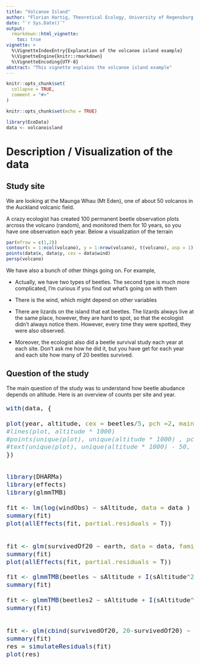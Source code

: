 ```yaml
---
title: "Volcanoe Island"
author: "Florian Hartig, Theoretical Ecology, University of Regensburg [website](http://www.uni-regensburg.de/biologie-vorklinische-medizin/theoretische-oekologie/mitarbeiter/hartig/)"
date: "`r Sys.Date()`"
output: 
  rmarkdown::html_vignette:
    toc: true
vignette: >
  %\VignetteIndexEntry{Explanation of the volcanoe island example}
  %\VignetteEngine{knitr::rmarkdown}
  %\VignetteEncoding{UTF-8} 
abstract: "This vignette explains the volcanoe island example"
---
```


```r
knitr::opts_chunk$set(
  collapse = TRUE,
  comment = "#>"
)
```

```r
knitr::opts_chunk$set(echo = TRUE)
```


```r
library(EcoData)
data <- volcanoisland
```

# Description / Visualization of the data 

## Study site

We are looking at the Maunga Whau (Mt Eden), one of about 50 volcanos in the Auckland volcanic field. 

A crazy ecologist has created 100 permanent beetle observation plots arcross the volcano (random), and monitored them for 10 years, so you have one observation each year. Below a visualization of the terrain


```r
par(mfrow = c(1,2))
contour(x = 1:ncol(volcano), y = 1:nrow(volcano), t(volcano), asp = 1)
points(data$x, data$y, cex = data$wind)
persp(volcano)
```

We have also a bunch of other things going on. For example, 

* Actually, we have two types of beetles. The second type is much more complicated, I'm curious if you find out what's going on with them

* There is the wind, which might depend on other variables 

* There are lizards on the island that eat beetles. The lizards always live at the same place, however, they are hard to spot, so that the ecologist didn't always notice them. However, every time they were spotted, they were also observed. 

* Moreover, the ecologist also did a beetle survival study each year at each site. Don't ask me how he did it, but you have get for each year and each site how many of 20 beetles survived. 


## Question of the study

The main question of the study was to understand how beetle abudance depends on altitude. Here is an overview of counts per site and year. 

<font size="4">
```r

with(data, {

plot(year, altitude, cex = beetles/5, pch =2, main = "Beetle counts across altitudinal gradient, triangle is proportional to counts")
#lines(plot, altitude * 1000)
#points(unique(plot), unique(altitude * 1000) , pch = 3)
#text(unique(plot), unique(altitude * 1000) - 50, unique(plot), cex = 0.7 )
})



```




```r
library(DHARMa)
library(effects)
library(glmmTMB)

fit <- lm(log(windObs) ~ sAltitude, data = data )
summary(fit)
plot(allEffects(fit, partial.residuals = T))


fit <- glm(survivedOf20 ~ earth, data = data, family = poisson() )
summary(fit)
plot(allEffects(fit, partial.residuals = T))

fit <- glmmTMB(beetles ~ sAltitude + I(sAltitude^2) + habitatQuality + earth + windObs + (1|year) + (1|plot) , data = data, family = poisson)
summary(fit)

fit <- glmmTMB(beetles2 ~ sAltitude + I(sAltitude^2) + habitatQuality + earth + windObs + (1|year) + (1|plot) , data = data, family = poisson)
summary(fit)


fit <- glm(cbind(survivedOf20, 20-survivedOf20) ~ habitatQuality, data = data, family = binomial )
summary(fit)
res = simulateResiduals(fit)
plot(res)

```










